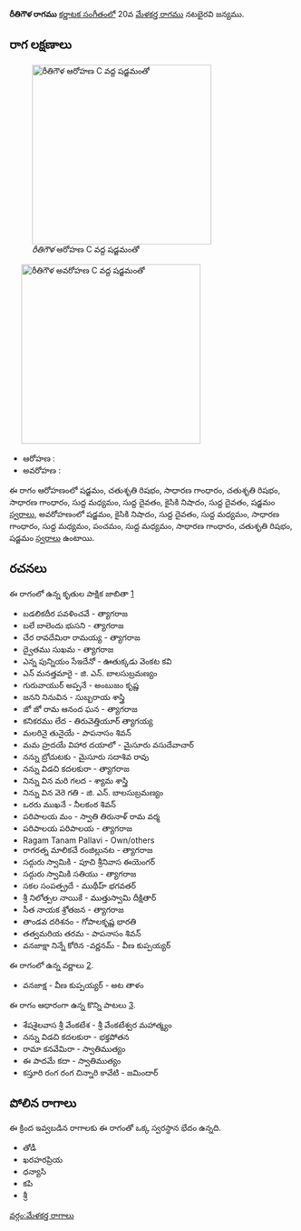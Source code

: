 {{Infobox ragam
	| name          	= రీతిగౌళ
	| synonym	    	= 
	| mela          	= 
	| chakra        	= 
	| janaka        	= 
	| type          	= షడవ-సంపూర్ణ
	| arohanam      	= {{svaraC|S|R2|G2|R2|G2|M1|D1|N2|D1|S'}} 
	| avarohanam    	= {{svaraC|S'|N2|D1|M1|G2|M1|P|M1|G2|R2|S}}
	| jeeva         	=
	| chhaya        	=
	| nyasa         	=
	| vishesha      	= 
	| equivalent  		= 
}}
{{కర్ణాటక సంగీత రాగాలు}}
'''రీతిగౌళ రాగము''' [[కర్ణాటక సంగీతం]]లో 20వ [[మేళకర్త రాగము]] నటభైరవి జన్యము. 


==రాగ లక్షణాలు==
[[Image:ritigaula_ar_kb2wiki.png|thumb|right|316px|''రీతిగౌళ'' ఆరోహణ C వద్ద షడ్జమంతో]]
	[[Image:ritigaula_av_kb2wiki.png|thumb|right|316px|''రీతిగౌళ'' అవరోహణ C వద్ద షడ్జమంతో]]

* ఆరోహణ : {{svaraC|S|R2|G2|R2|G2|M1|D1|N2|D1|S'}} 
* అవరోహణ : {{svaraC|S'|N2|D1|M1|G2|M1|P|M1|G2|R2|S}}

ఈ రాగం ఆరోహణంలో షడ్జమం, చతుశృతి రిషభం, సాధారణ  గాంధారం, చతుశృతి రిషభం, సాధారణ  గాంధారం, సుద్ద మధ్యమం, సుద్ద దైవతం, కైసికి నిషాదం, సుద్ద దైవతం, షడ్జమం [[స్వరాలు]], అవరోహణంలో షడ్జమం, కైసికి నిషాదం, సుద్ద దైవతం, సుద్ద మధ్యమం, సాధారణ  గాంధారం, సుద్ద మధ్యమం, పంచమం, సుద్ద మధ్యమం, సాధారణ  గాంధారం, చతుశృతి రిషభం, షడ్జమం [[స్వరాలు]] ఉంటాయి.

==రచనలు==
ఈ రాగంలో ఉన్న కృతుల పాక్షిక జాబితా [https://github.com/ssrihari/ragavardhini/blob/master/ragas/kritis.psv]
* బడలికదీర పవళించవే - త్యాగరాజ
* బలే బాలెందు భుసని - త్యాగరాజ
* చేర రావదేమిరా రామయ్య - త్యాగరాజ
* ద్వైతము సుఖమ - త్యాగరాజ
* ఎన్న పున్నియం  సేఇదేనో - ఊతుక్కడు వెంకట కవి
* ఎన్ మనత్తమారై - జి. ఎన్. బాలసుబ్రమణ్యం
* గురువాయుర్ అప్పనే - అంబుజం కృష్ణ
* జనని  నినువిన - సుబ్బరాయ శాస్త్రి
* జో  జో రామ ఆనంద ఘన - త్యాగరాజ
* కనికరము లేద - తిరువెత్తియూర్ త్యాగయ్య
* మలరినై తునైయే - పాపనాసం  శివన్
* మమ హ్రదయే  విహార దయాలో - మైసూరు వసుదేవాచార్
* నన్ను బ్రోచుటకు - మైసూరు సదాశివ రావు
* నన్ను విడచి కదలకురా - త్యాగరాజ
* నిన్ను విన మరి గలద - శ్యామ శాస్త్రి
* నిన్ను విన వెరె గతి - జి. ఎన్. బాలసుబ్రమణ్యం
* ఒరరు ముఖనే - నీలకంఠ  శివన్
* పరిపాలయ మం - స్వాతి తిరునాళ్ రామ వర్మ
* పరిపాలయ పరిపాలయ - త్యాగరాజ
* Ragam Tanam Pallavi - Own/others
* రాగరత్న మాలికచే రంజిల్లునట - త్యాగరాజ
* సద్గురు స్వామికి - పూచి శ్రీనివాస ఈయెంగర్
* సద్గురు స్వామికి సతియు - త్యాగరాజ
* సకల సంపత్ప్రదే - ముథీహ్ భగవతర్
* శ్రీ నిలోత్పల నాయికే - ముత్తుస్వామి దీక్షితార్
* సీత నాయక  శ్రోతజన - త్యాగరాజ
* తాండవ దరిశనం - గోపాలకృష్ణ భారతి
* తత్వమరియ  తరమ - పాపనాసం  శివన్
* వనజాక్షా నిన్నే కోరిన -వర్ణనమ్ - వీణ కుప్పయ్యర్

ఈ రాగంలో ఉన్న వర్ణాలు [http://www.carnatica.in/kriti/varnamlist.htm].
* వనజాక్ష - వీణ కుప్పయ్యర్ - అట తాళం

ఈ రాగం ఆధారంగా ఉన్న కొన్ని పాటలు [http://rksanka.tripod.com/music/rslist.html].
* శేషశైలవాస శ్రీ వేంకటేశ - శ్రీ వేంకటేశ్వర మహాత్మ్యం
* నన్ను విడచి కదలకురా - భక్తపోతన
* రామా కనవేమిరా - స్వాతిముత్యం
* ఈ పాదమే కదా - స్వాతిముత్యం
* కస్తూరి రంగ రంగ చిన్నారి కావేటి - జమిందార్




==పోలిన రాగాలు==
ఈ క్రింద ఇవ్వబడిన రాగాలకు ఈ రాగంతో ఒక్క స్వరస్థాన భేదం ఉన్నది.
* తోడీ
* ఖరహరప్రియ
* ధన్యాసి
* కపి
* శ్రీ



[[వర్గం:మేళకర్త రాగాలు]]